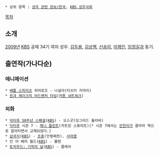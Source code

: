  * 상위 항목 : [[성우 관련 정보/한국]], [[KBS 성우극회]]

{{{#!html
<img src="http://www.kbsvoice.net/board/data/blog/profile_image/34lmy">
}}}

[[목차]]

== 소개 ==
[[2009년]] [[한국방송공사|KBS]] 공채 34기 여자 성우. [[김두용]], [[김상백]], [[신송이]], [[이제인]], [[임정길]]과 동기.

== 출연작(가나다순) ==
=== 애니메이션 ===
 * [[배틀 스피리츠]] 히어로즈 - 나설아(타츠미 키마리)
 * [[핀과 제이크의 어드벤처 타임]]([[카툰 네트워크]])

=== 외화 ===
 * [[The Day of The Doctor|닥터후 50주년 스페셜]]([[한국방송공사|KBS]]) - 오스굿(잉그리드 올리버)
 * [[닥터후]] 시즌 7 - [[제니 플린트]](카트린 스튜어트)[* 시즌 7에서는 [[안찬이]]가 클라라 역으로 갈아타면서 교체되었다.]
 * [[삼국(드라마)|삼국지]]([[한국방송공사|KBS]]) - [[조충]](안펑쩌쯔). [[사마염]]
 * 인 어 베러 월드([[한국방송공사|KBS]]) - 몰텐
 * [[기적의 날|토치우드: 기적의 날]]([[한국방송공사|KBS]]) - 클레어
